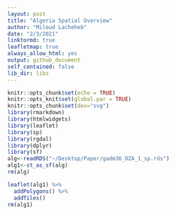 ```yaml
---
layout: post
title: "Algeria Spatial Overview"
author: "Miloud Lacheheb"
date: "2/3/2021"
linktormd: true
leafletmap: true
always_allow_html: yes
output: github_document
self_contained: false
lib_dir: libs
---
```


```r
knitr::opts_chunk$set(echo = TRUE)
knitr::opts_knit$set(global.par = TRUE)
knitr::opts_chunk$set(dev="svg")
library(rmarkdown)
library(htmlwidgets)
library(leaflet)
library(sp)
library(rgdal)
library(dplyr)
library(sf)
alg<-readRDS("~/Desktop/Paper/gadm36_DZA_1_sp.rds")
alg1<-st_as_sf(alg)
rm(alg)
```



```r
leaflet(alg1) %>%
  addPolygons() %>%
  addTiles()
rm(alg1)
```
